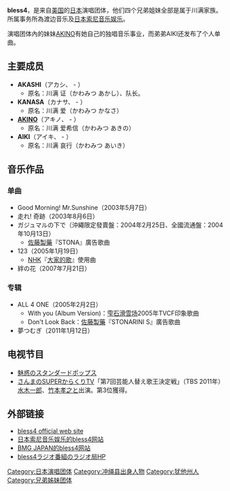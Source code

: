 {{lowercase}}
{{Infobox musical artist
| Name = bless4
| Img = 
| Img_capt = 
| Img_size = 
| Landscape = 
| Background = group_or_band
| Birth_name = 
| Alias = 
| Born = {{JPN}}[[冲绳县|冲绳县]]<br>{{USA}}[[犹他州|犹他州]]
| Died = 
| Origin = {{USA}}[[亚利桑那州|亚利桑那州]][[菲尼克斯_(亚利桑那州)|菲尼克斯]]
| Instrument = 
| Genre = 
| Occupation = 
| Years_active = 2003年－ 
| Label = Kawamitsu Artatainment<br>[[Ariola_Japan|Ariola Japan]]<br>[[Sony_Music_Entertainment|Sony Music Entertainment]]
| Production = 
| Associated_acts = 
| Influences = 
| URL = {{URL|bless4.jp}}
| Current_members = AKASHI<br>KANASA<br>[[AKINO|AKINO]]<br>AIKI
| Past_members = 
| Notable_instruments = 
}}

'''bless4'''，是来自[[美国|美国]]的[[日本|日本]]演唱团体，他们四个兄弟姐妹全部是属于川满家族。所属事务所為渡边音乐及[[日本索尼音乐娱乐|日本索尼音乐娱乐]]。

演唱团体內的妹妹[[AKINO|AKINO]]有她自己的独唱音乐事业，而弟弟AIKI还发布了个人单曲。

== 主要成员 ==
*'''AKASHI'''（アカシ、{{Birth date and age|1982|1|29}} - ）
**原名：川满 证（かわみつ あかし）、队长。
*'''KANASA'''（カナサ、{{Birth date and age|1984|5|2}} - ）
**原名：川满 爱（かわみつ かなさ）
*'''[[AKINO|AKINO]]'''（アキノ、{{Birth date and age|1989|12|31}} - ）
**原名：川满 爱希信（かわみつ あきの）
*'''AIKI'''（アイキ、{{Birth date and age|1991|10|29}} - ）
**原名：川满 哀行（かわみつ あいき）

== 音乐作品 ==
=== 单曲 ===
*Good Morning! Mr.Sunshine（2003年5月7日）
*走れ! 奇跡（2003年8月6日）
*ガジュマルの下で（沖繩限定發賣盤：2004年2月25日、全國流通盤：2004年10月13日）
**[[佐藤製藥|佐藤製藥]]『STONA』廣告歌曲
*123（2005年1月19日）
**[[日本放送协会|NHK]]『[[大家的歌|大家的歌]]』使用曲
*絆の花（2007年7月21日）

=== 专辑 ===
*ALL 4 ONE（2005年2月2日）
**With you (Album Version)：[[雫石滑雪场|雫石滑雪场]]2005年TVCF印象歌曲
**Don't Look Back：[[佐藤製藥|佐藤製藥]]『STONARINI S』廣告歌曲
*夢つむぎ（2011年1月12日）

== 电视节目 ==
*[[魅惑のスタンダードポップス|魅惑のスタンダードポップス]]
*[[さんまのSUPERからくりTV|さんまのSUPERからくりTV]]「第7回芸能人替え歌王決定戦」（TBS 2011年）[[水木一郎|水木一郎]]、[[竹本孝之|竹本孝之]]と出演。第3位獲得。

== 外部链接 ==
*[http://bless4.jp/ bless4 official web site]{{Wayback|url=http://bless4.jp/ |date=20110324031805 }}
*[http://www.sonymusic.co.jp/Music/Arch/ARI/bless4/index.html 日本索尼音乐娱乐的bless4网站]{{Wayback|url=http://www.sonymusic.co.jp/Music/Arch/ARI/bless4/index.html |date=20110606050346 }}
*[https://web.archive.org/web/20080428125915/http://www.bmgjapan.com/_artist/info.php?id=1392 BMG JAPAN的bless4网站]
*[https://web.archive.org/web/20170606015849/http://www.fm21.net/ bless4ラジオ番組のラジオ局HP]


{{DEFAULTSORT:Bless4}}
[[Category:日本演唱团体|Category:日本演唱团体]]
[[Category:冲绳县出身人物|Category:冲绳县出身人物]]
[[Category:犹他州人|Category:犹他州人]]
[[Category:兄弟姊妹团体|Category:兄弟姊妹团体]]